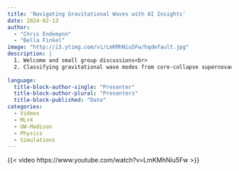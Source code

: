 ```yaml
---
title: 'Navigating Gravitational Waves with AI Insights'
date: 2024-02-13
author: 
  - "Chris Endemann"
  - "Bella Finkel"
image: "http://i3.ytimg.com/vi/LmKMhNiu5Fw/hqdefault.jpg"
description: |
  1. Welcome and small group discussions<br>
  2. Classifying gravitational wave modes from core-collapse supernovae
  
language: 
  title-block-author-single: "Presenter"
  title-block-author-plural: "Presenters"
  title-block-published: "Date"
categories:
  - Videos
  - ML+X
  - UW-Madison
  - Physics
  - Simulations
---
```


{{< video https://www.youtube.com/watch?v=LmKMhNiu5Fw >}}
